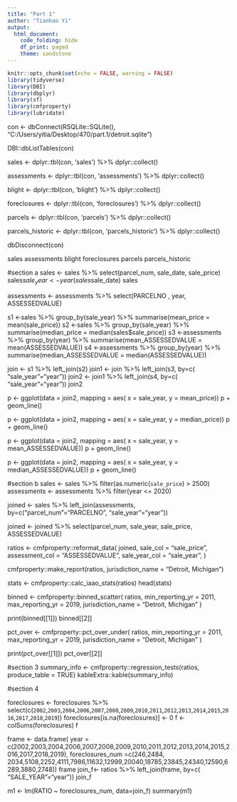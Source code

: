 ```yaml
---
title: "Part 1"
author: "Tianhao Yi"
output: 
  html_document:
    code_folding: hide
    df_print: paged
    theme: sandstone
---
```


```r
knitr::opts_chunk$set(echo = FALSE, warning = FALSE)
library(tidyverse)
library(DBI)
library(dbplyr)
library(sf)
library(cmfproperty)
library(lubridate)

```

con <- dbConnect(RSQLite::SQLite(), "C:/Users/yitia/Desktop/470/part.1/detroit.sqlite")

DBI::dbListTables(con)

sales <- dplyr::tbl(con, 'sales') %>% dplyr::collect()

assessments <- dplyr::tbl(con, 'assessments') %>% dplyr::collect()

blight <- dplyr::tbl(con, 'blight') %>% dplyr::collect()

foreclosures <- dplyr::tbl(con, 'foreclosures') %>% dplyr::collect()

parcels <- dplyr::tbl(con, 'parcels') %>% dplyr::collect()

parcels_historic <- dplyr::tbl(con, 'parcels_historic') %>% dplyr::collect()

dbDisconnect(con)

sales
assessments
blight
foreclosures
parcels
parcels_historic

#section a
sales <- sales %>% 
  select(parcel_num, sale_date, sale_price) 
sales$sale_year <-year(sales$sale_date)
sales

assessments <- assessments %>% 
  select(PARCELNO , year, ASSESSEDVALUE)

s1 <-sales %>%
  group_by(sale_year) %>%
  summarise(mean_price = mean(sale_price))
s2 <-sales %>%
  group_by(sale_year) %>%
  summarise(median_price = median(sales$sale_price))
s3 <-assessments %>%
  group_by(year) %>%
  summarise(mean_ASSESSEDVALUE = mean(ASSESSEDVALUE))
s4 <-assessments %>%
  group_by(year) %>%
  summarise(median_ASSESSEDVALUE = median(ASSESSEDVALUE))

join <- s1 %>% 
  left_join(s2)
join1 <- join %>% 
  left_join(s3, by=c( "sale_year"="year"))
join2 <- join1 %>% 
  left_join(s4, by=c( "sale_year"="year"))
join2

p <- ggplot(data = join2,
            mapping = aes(
              x = sale_year,
              y = mean_price))
p + geom_line()

p <- ggplot(data = join2,
            mapping = aes(
              x = sale_year,
              y = median_price))
p + geom_line()

p <- ggplot(data = join2,
            mapping = aes(
              x = sale_year,
              y = mean_ASSESSEDVALUE))
p + geom_line()

p <- ggplot(data = join2,
            mapping = aes(
              x = sale_year,
              y = median_ASSESSEDVALUE))
p + geom_line()


#section b
sales <- sales %>% 
  filter(as.numeric(`sale_price`) > 2500)
assessments <- assessments %>% 
  filter(year <= 2020)

joined <- sales %>% 
  left_join(assessments, by=c("parcel_num"="PARCELNO", "sale_year"="year"))

joined <- joined %>%
  select(parcel_num, sale_year, sale_price, ASSESSEDVALUE)


ratios <-
  cmfproperty::reformat_data(
    joined,
    sale_col = "sale_price",
    assessment_col = "ASSESSEDVALUE",
    sale_year_col = "sale_year",
  )

cmfproperty::make_report(ratios, 
                         jurisdiction_name = "Detroit, Michigan")
                         
stats <- cmfproperty::calc_iaao_stats(ratios)
head(stats)

binned <- 
  cmfproperty::binned_scatter(
    ratios,
    min_reporting_yr = 2011,
    max_reporting_yr = 2019,
    jurisdiction_name = "Detroit, Michigan"
  )

print(binned[[1]])
binned[[2]]

pct_over <-
  cmfproperty::pct_over_under(
    ratios,
    min_reporting_yr = 2011,
    max_reporting_yr = 2019,
    jurisdiction_name = "Detroit, Michigan"
  )

print(pct_over[[1]])
pct_over[[2]]


#section 3
summary_info <-
  cmfproperty::regression_tests(ratios, produce_table = TRUE)
kableExtra::kable(summary_info)

#section 4

foreclosures <- foreclosures %>% 
  select(c(`2002`,`2003`,`2004`,`2006`,`2007`,`2008`,`2009`,`2010`,`2011`,`2012`,`2013`,`2014`,`2015`,`2016`,`2017`,`2018`,`2019`))
foreclosures[is.na(foreclosures)] <- 0
f <- colSums(foreclosures)
f


frame <- data.frame(
  year = c(2002,2003,2004,2006,2007,2008,2009,2010,2011,2012,2013,2014,2015,2016,2017,2018,2019),
           foreclosures_num =c(246,2484, 2034,5108,2252,4111,7986,11632,12999,20040,18785,23845,24340,12590,6289,3880,2748))
frame
join_f<- ratios %>%
left_join(frame, by=c( "SALE_YEAR"="year"))
join_f

m1 <- lm(RATIO ~ foreclosures_num, data=join_f)
summary(m1)
